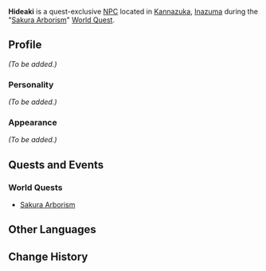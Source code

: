 {{Meta
<!-- Remove this template after adding the missing info -->
|missing_NPC_profile  = yes
}}
{{Character Infobox
|type             = Quest NPC
|image            = NPC Hideaki.png
|realname         = 
|region           = Inazuma
|affiliation      = Treasure Hoarders
|title            = 
|voiceEN          = 
|voiceCN          = 
|voiceJP          = 
}}
'''Hideaki''' is a quest-exclusive [[NPC]] located in [[Kannazuka]], [[Inazuma]] during the "[[Sakura Arborism]]" [[World Quest]].

==Profile==
<!--detailed story/lore information goes here-->
''(To be added.)''

===Personality===
''(To be added.)''

===Appearance===
''(To be added.)''

==Quests and Events==
===World Quests===
*[[Sakura Arborism]]

==Other Languages==
{{Other Languages|default_hidden = 1
|en      = Hideaki
|zhs     = 秀秋
|zhs_rm  = Xiùqiū
|zht     = 秀秋
|zht_rm  = Xiùqiū
|ja      = 秀秋
|ja_rm   = Hideaki
|ko      = 히데아키
|ko_rm   = 
|es      = Hideaki
|fr      = Hideaki
|ru      = Хидэаки
|th      = Hideaki
|vi      = Hideaki
|de      = Hideaki
|id      = Hideaki
|pt      = Hideaki
}}

==Change History==
{{Change History|2.0}}
<!--
==References==
{{Reflist}}-->